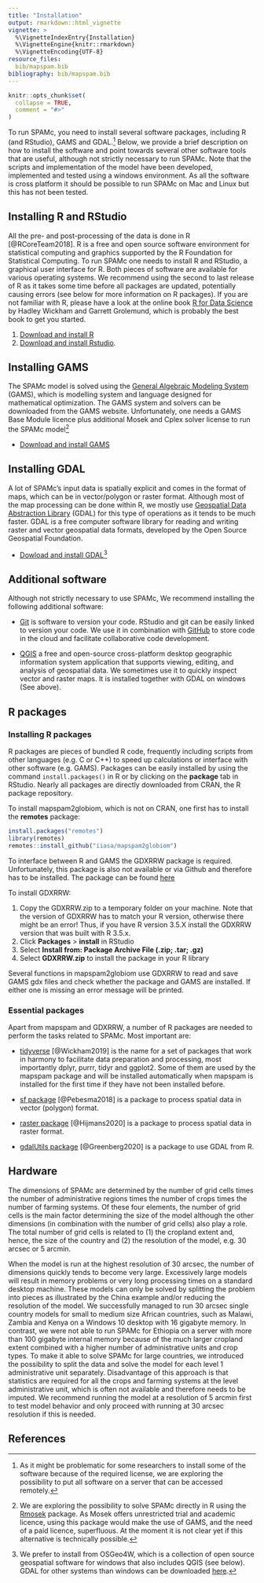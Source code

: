 ```yaml
---
title: "Installation"
output: rmarkdown::html_vignette
vignette: >
  %\VignetteIndexEntry{Installation}
  %\VignetteEngine{knitr::rmarkdown}
  %\VignetteEncoding{UTF-8}
resource_files:
  bib/mapspam.bib
bibliography: bib/mapspam.bib
---
```


```r
knitr::opts_chunk$set(
  collapse = TRUE,
  comment = "#>"
)
```

To run SPAMc, you need to install several software packages, including R (and RStudio), GAMS and GDAL.^[As it might be problematic for some researchers to install some of the software because of the required license, we are exploring the possibility to put all software on a server that can be accessed remotely.] Below, we provide a brief description on how to install the software and point towards several other software tools that are useful, although not strictly necessary to run SPAMc. Note that the scripts and implementation of the model have been developed, implemented and tested using a windows environment. As all the software is cross platform it should be possible to run SPAMc on Mac and Linux but this has not been tested.


## Installing R and RStudio

All the pre- and post-processing of the data is done in R [@RCoreTeam2018]. R is a free and open source software environment for statistical computing and graphics supported by the R Foundation for Statistical Computing. To run SPAMc one needs to install R and RStudio, a graphical user interface for R. Both pieces of software are available for various operating systems. We recommend using the second to last release of R as it takes some time before all packages are updated, potentially causing errors (see below for more information on R packages). If you are not familiar with R, please have a look at the online book [R for Data Science](https://r4ds.had.co.nz) by Hadley Wickham and Garrett Grolemund, which is probably the best book to get you started. 

1. [Download and install R](https://cran.r-project.org/)
2. [Download and install Rstudio](https://rstudio.com/products/rstudio/download/).


## Installing GAMS

The SPAMc model is solved using the [General Algebraic Modeling System](https://www.gams.com/) (GAMS), which is modelling system and language designed for mathematical optimization. The GAMS system and solvers can be downloaded from the GAMS website. Unfortunately, one needs a GAMS Base Module licence plus additional Mosek and Cplex solver license to run the SPAMc model^[We are exploring the possibility to solve SPAMc directly in R using the  [Rmosek](https://cran.r-project.org/web/packages/Rmosek/index.html) package. As Mosek offers unrestricted trial and academic licence, using this package would make the use of GAMS, and the need of a paid licence, superfluous. At the moment it is not clear yet if this alternative is technically possible.]

- [Download and install GAMS](https://www.gams.com/download)


## Installing GDAL

A lot of SPAMc's input data is spatially explicit and comes in the format of maps, which can be in vector/polygon or raster format. Although most of the map processing can be done within R, we mostly use [Geospatial Data Abstraction Library](https://gdal.org/) (GDAL) for this type of operations as it tends to be much faster. GDAL is a free computer software library for reading and writing raster and vector geospatial data formats, developed by the Open Source Geospatial Foundation. 

- [Dowload and install GDAL](https://trac.osgeo.org/osgeo4w)^[We prefer to install from OSGeo4W, which is a collection of open source geospatial software for windows that also includes QGIS (see below). GDAL for other systems than windows can be downloaded [here](https://gdal.org/download.html).]


## Additional software

Although not strictly necessary to use SPAMc, We recommend installing the following additional software:

- [Git](https://git-scm.com/book/en/v2/Getting-Started-Installing-Git) is software to version your code. RStudio and git can be easily linked to version your code. We use it in combination with [GitHub](https://github.com) to store code in the cloud and facilitate collaborative code development. 

- [QGIS](https://qgis.org/en/site/) a free and open-source cross-platform desktop geographic information system application that supports viewing, editing, and analysis of geospatial data. We sometimes use it to quickly inspect vector and raster maps. It is installed together with GDAL on windows (See above).


## R packages

### Installing R packages

R packages are pieces of bundled R code, frequently including scripts from other languages (e.g. C or C++) to speed up calculations or interface with other software (e.g. GAMS). Packages can be easily installed by using the command `install.packages()` in R or by clicking on the **package** tab in RStudio. Nearly all packages are directly downloaded from CRAN, the R package repository.

To install mapspam2globiom, which is not on CRAN, one first has to install the **remotes** package:

```r
install.packages("remotes")
library(remotes)
remotes::install_github("iiasa/mapspam2globiom")
```

To interface between R and GAMS the GDXRRW package is required. Unfortunately, this package is also not available or via Github and therefore has to be installed. The package can be found [here](https://support.gams.com/gdxrrw:interfacing_gams_and_r)

To install GDXRRW:

1. Copy the GDXRRW.zip to a temporary folder on your machine. Note that the version of GDXRRW has to match your R version, otherwise there might be an error! Thus, if you have R version 3.5.X install the GDXRRW version that was built with R 3.5.x.
2. Click **Packages** > **install** in RStudio
3. Select **Install from: Package Archive File (.zip; .tar; .gz)**
4. Select **GDXRRW.zip** to install the package in your R library

Several functions in mapspam2globiom use GDXRRW to read and save GAMS gdx files and check whether the package and GAMS are installed. If either one is missing an error message will be printed.

### Essential packages

Apart from mapspam and GDXRRW, a number of R packages are needed to perform the tasks related to SPAMc. Most important are: 

- [tidyverse](https://cran.r-project.org/web/packages/tidyverse/index.html) [@Wickham2019] is the name for a set of packages that work in harmony to facilitate data preparation and processing, most importantly dplyr, purrr, tidyr and ggplot2. Some of them are used by the mapspam package and will be installed automatically when mapspam is installed for the first time if they have not been installed before. 

- [sf package](https://cran.r-project.org/web/packages/sf/index.html) [@Pebesma2018] is a package to process spatial data in vector (polygon) format.

- [raster package](https://cran.r-project.org/web/packages/raster/index.html) [@Hijmans2020] is a package to process spatial data in raster format.

- [gdalUtils package](https://cran.r-project.org/web/packages/gdalUtils/index.html) [@Greenberg2020] is a package to use GDAL from R.


## Hardware

The dimensions of SPAMc are determined by the number of grid cells times the number of administrative regions times the number of crops times the number of farming systems. Of these four elements, the number of grid cells is the main factor determining the size of the model although the other dimensions (in combination with the number of grid cells) also play a role. The total number of grid cells is related to (1) the cropland extent and, hence, the size of the country and (2) the resolution of the model, e.g. 30 arcsec or 5 arcmin. 

When the model is run at the highest resolution of 30 arcsec, the number of dimensions quickly tends to become very large. Excessively large models will result in memory problems or very long processing times on a standard desktop machine. These models can only be solved by splitting the problem into pieces as illustrated by the China example and/or reducing the resolution of the model. We successfully managed to run 30 arcsec single country models for small to medium size African countries, such as Malawi, Zambia and Kenya on a Windows 10 desktop with 16 gigabyte memory. In contrast, we were not able to run SPAMc for Ethiopia on a server with more than 100 gigabyte internal memory because of the much larger cropland extent combined with a higher number of administrative units and crop types. To make it able to solve SPAMc for large countries, we introduced the possibility to split the data and solve the model for each level 1 administrative unit separately. Disadvantage of this approach is that statistics are required for all the crops and farming systems at the level administrative unit, which is often not available and therefore needs to be imputed. We recommend running the model at a resolution of 5 arcmin first to test model behavior and only proceed with running at 30 arcsec resolution if this is needed. 


## References
